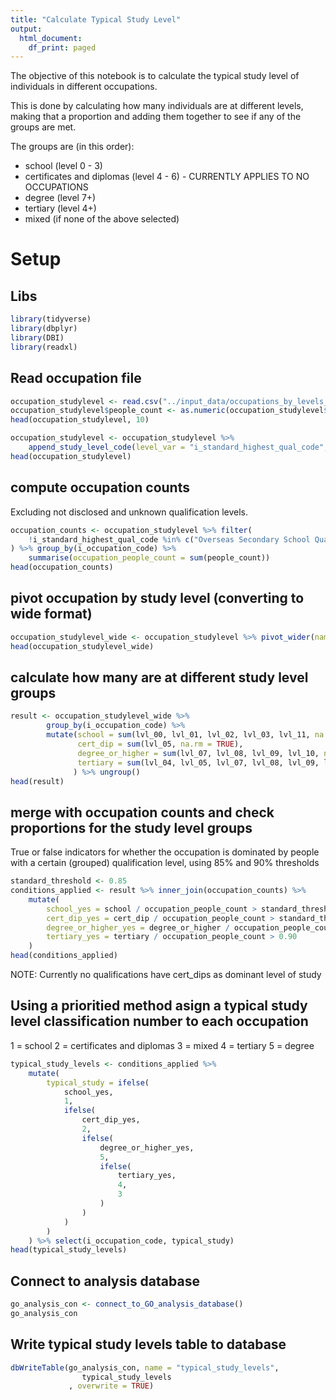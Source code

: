 ```yaml
---
title: "Calculate Typical Study Level"
output:
  html_document:
    df_print: paged
---
```


The objective of this notebook is to calculate the typical study level of individuals in different occupations.

This is done by calculating how many individuals are at different levels, making that a proportion and adding them together to see if any of the groups are met.

The groups are (in this order):

* school (level 0 - 3)
* certificates and diplomas (level 4 - 6) - CURRENTLY APPLIES TO NO OCCUPATIONS
* degree (level 7+)
* tertiary (level 4+)
* mixed (if none of the above selected)


# Setup
## Libs
```r
library(tidyverse)
library(dbplyr)
library(DBI)
library(readxl)
```


## Read occupation file
```r
occupation_studylevel <- read.csv("../input_data/occupations_by_levels_broad_2006.csv")
occupation_studylevel$people_count <- as.numeric(occupation_studylevel$people_count)
head(occupation_studylevel, 10)
```


```r
occupation_studylevel <- occupation_studylevel %>% 
    append_study_level_code(level_var = "i_standard_highest_qual_code", code_var = "level_code") %>% select(-i_standard_highest_qual_code) %>% rename(i_standard_highest_qual_code=level_code)
head(occupation_studylevel)
```

## compute occupation counts

Excluding not disclosed and unknown qualification levels.
```r
occupation_counts <- occupation_studylevel %>% filter(
    !i_standard_highest_qual_code %in% c("Overseas Secondary School Qualification", "Not elsewhere included")
) %>% group_by(i_occupation_code) %>%
    summarise(occupation_people_count = sum(people_count))
head(occupation_counts)
```

## pivot occupation by study level (converting to wide format)
```r
occupation_studylevel_wide <- occupation_studylevel %>% pivot_wider(names_from = i_standard_highest_qual_code, names_prefix = "lvl_", values_from = people_count)
head(occupation_studylevel_wide)
```

## calculate how many are at different study level groups
```r
result <- occupation_studylevel_wide %>%
        group_by(i_occupation_code) %>%
        mutate(school = sum(lvl_00, lvl_01, lvl_02, lvl_03, lvl_11, na.rm = TRUE), 
               cert_dip = sum(lvl_05, na.rm = TRUE),
               degree_or_higher = sum(lvl_07, lvl_08, lvl_09, lvl_10, na.rm = TRUE), 
               tertiary = sum(lvl_04, lvl_05, lvl_07, lvl_08, lvl_09, lvl_10, na.rm = TRUE)
              ) %>% ungroup()
head(result)
```

## merge with occupation counts and check proportions for the study level groups
True or false indicators for whether the occupation is dominated by people with a certain (grouped) qualification level, using 85% and 90% thresholds
```r
standard_threshold <- 0.85
conditions_applied <- result %>% inner_join(occupation_counts) %>%
    mutate(
        school_yes = school / occupation_people_count > standard_threshold,
        cert_dip_yes = cert_dip / occupation_people_count > standard_threshold,
        degree_or_higher_yes = degree_or_higher / occupation_people_count > standard_threshold,
        tertiary_yes = tertiary / occupation_people_count > 0.90
    )
head(conditions_applied)
```

NOTE: Currently no qualifications have cert_dips as dominant level of study

## Using a prioritied method asign a typical study level classification number to each occupation

1 = school
2 = certificates and diplomas
3 = mixed
4 = tertiary
5 = degree
```r
typical_study_levels <- conditions_applied %>%
    mutate(
        typical_study = ifelse(
            school_yes,
            1,
            ifelse(
                cert_dip_yes,
                2,
                ifelse(
                    degree_or_higher_yes,
                    5,
                    ifelse(
                        tertiary_yes,
                        4,
                        3
                    )
                )
            )
        )
    ) %>% select(i_occupation_code, typical_study)
head(typical_study_levels)
```

## Connect to analysis database

```r
go_analysis_con <- connect_to_GO_analysis_database()
go_analysis_con
```

## Write typical study levels table to database
```r
dbWriteTable(go_analysis_con, name = "typical_study_levels",  
                typical_study_levels
             , overwrite = TRUE)
```